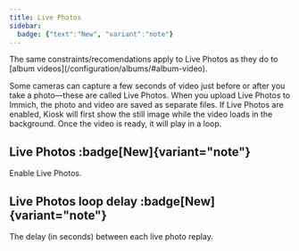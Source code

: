 ```yaml
---
title: Live Photos
sidebar:
  badge: {"text":"New", "variant":"note"}
---
```



<Aside>
The same constraints/recomendations apply to Live Photos as they do to [album videos](/configuration/albums/#album-video).
</Aside>

Some cameras can capture a few seconds of video just before or after you take a photo—these are called Live Photos. When you upload Live Photos to Immich, the photo and video are saved as separate files. If Live Photos are enabled, Kiosk will first show the still image while the video loads in the background. Once the video is ready, it will play in a loop.

## Live Photos :badge[New]{variant="note"}

Enable Live Photos.

<Settings
    config="live_photos"
    env="KIOSK_LIVE_PHOTOS"
    url="live_photos"
    value="bool"
    defaultValue="false"
/>


## Live Photos loop delay :badge[New]{variant="note"}

The delay (in seconds) between each live photo replay.

<Settings
    config="live_photo_loop_delay"
    env="KIOSK_LIVE_PHOTO_LOOP_DELAY"
    url="live_photo_loop_delay"
    value="int"
    defaultValue="0"
/>
